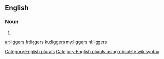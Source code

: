 ==English==

===Noun===
{{head|en}}

# {{plural of|ligger}}

[[Category:English plurals]][[Category:English plurals using obsolete wikisyntax]]

[[ar:liggers]]
[[fr:liggers]]
[[ku:liggers]]
[[my:liggers]]
[[nl:liggers]]